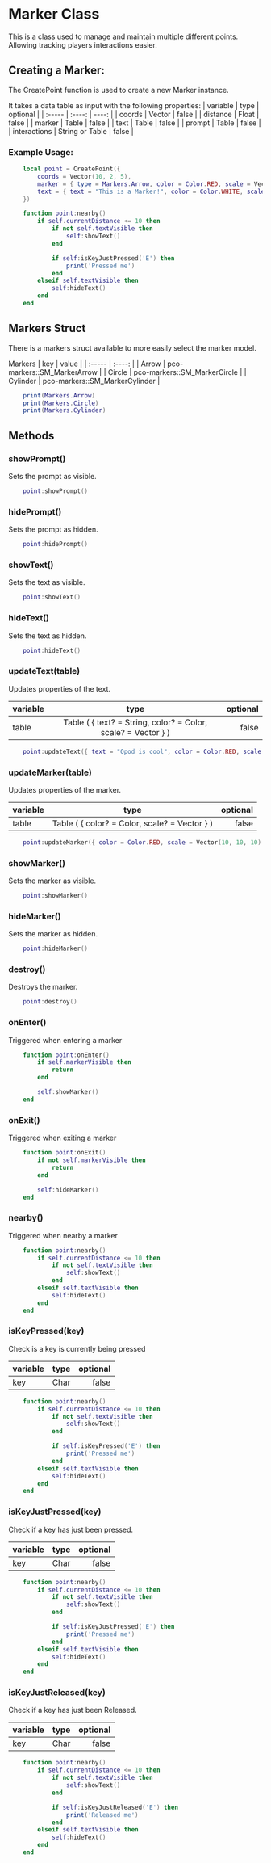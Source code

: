 # Marker Class
This is a class used to manage and maintain multiple different points. Allowing tracking players interactions easier.

## Creating a Marker:
The CreatePoint function is used to create a new Marker instance. 

It takes a data table as input with the following properties:
| variable   | type | optional | 
| :----- | :----: | ----: |
| coords    |  Vector  |   false |
| distance    |  Float  |   false |
| marker    |  Table  |   false |
| text    |  Table  |   false |
| prompt    |  Table  |   false |
| interactions    |  String or Table  |   false |


### Example Usage:
```lua
    local point = CreatePoint({
        coords = Vector(10, 2, 5),
        marker = { type = Markers.Arrow, color = Color.RED, scale = Vector(2, 2, 2) },
        text = { text = "This is a Marker!", color = Color.WHITE, scale = Vector(0.2, 0.2, 0.2) }
    })

    function point:nearby()
        if self.currentDistance <= 10 then
            if not self.textVisible then
                self:showText()
            end

            if self:isKeyJustPressed('E') then
                print('Pressed me')
            end
        elseif self.textVisible then
            self:hideText()
        end
    end
```

## Markers Struct
There is a markers struct available to more easily select the marker model.

Markers
| key   | value | 
| :----- | :----: |
| Arrow    |  pco-markers::SM_MarkerArrow |
| Circle    |  pco-markers::SM_MarkerCircle |
| Cylinder    |  pco-markers::SM_MarkerCylinder |

```lua
    print(Markers.Arrow)
    print(Markers.Circle)
    print(Markers.Cylinder)
```

## Methods
### showPrompt()
Sets the prompt as visible.

```lua
    point:showPrompt()
```
### hidePrompt()
Sets the prompt as hidden.

```lua
    point:hidePrompt()
```

### showText()
Sets the text as visible.

```lua
    point:showText()
```

### hideText()
Sets the text as hidden.

```lua
    point:hideText()
```

### updateText(table)
Updates properties of the text.

| variable   | type | optional | 
| :----- | :----: | ----: |
| table    |  Table ( \{ text? = String, color? = Color, scale? = Vector \} )   |   false |


```lua
    point:updateText({ text = "Opod is cool", color = Color.RED, scale = Vector(10, 10, 10) })
```

### updateMarker(table)
Updates properties of the marker.

| variable   | type | optional | 
| :----- | :----: | ----: |
| table    |  Table ( \{ color? = Color, scale? = Vector \} )   |   false |


```lua
    point:updateMarker({ color = Color.RED, scale = Vector(10, 10, 10) })
```

### showMarker()
Sets the marker as visible.

```lua
    point:showMarker()
```

### hideMarker()
Sets the marker as hidden.

```lua
    point:hideMarker()
```

### destroy()
Destroys the marker.

```lua
    point:destroy()
```

### onEnter()
Triggered when entering a marker

```lua
    function point:onEnter()
        if self.markerVisible then
            return
        end

        self:showMarker()
    end
```

### onExit()
Triggered when exiting a marker

```lua
    function point:onExit()
        if not self.markerVisible then
            return
        end

        self:hideMarker()
    end
```

### nearby()
Triggered when nearby a marker

```lua
    function point:nearby()
        if self.currentDistance <= 10 then
            if not self.textVisible then
                self:showText()
            end
        elseif self.textVisible then
            self:hideText()
        end
    end
```

### isKeyPressed(key)
Check is a key is currently being pressed

| variable   | type | optional | 
| :----- | :----: | ----: |
| key    |  Char   |   false |


```lua
    function point:nearby()
        if self.currentDistance <= 10 then
            if not self.textVisible then
                self:showText()
            end

            if self:isKeyPressed('E') then
                print('Pressed me')
            end
        elseif self.textVisible then
            self:hideText()
        end
    end
```

### isKeyJustPressed(key)
Check if a key has just been pressed.

| variable   | type | optional | 
| :----- | :----: | ----: |
| key    |  Char   |   false |


```lua
    function point:nearby()
        if self.currentDistance <= 10 then
            if not self.textVisible then
                self:showText()
            end

            if self:isKeyJustPressed('E') then
                print('Pressed me')
            end
        elseif self.textVisible then
            self:hideText()
        end
    end
```

### isKeyJustReleased(key)
Check if a key has just been Released.

| variable   | type | optional | 
| :----- | :----: | ----: |
| key    |  Char   |   false |


```lua
    function point:nearby()
        if self.currentDistance <= 10 then
            if not self.textVisible then
                self:showText()
            end

            if self:isKeyJustReleased('E') then
                print('Released me')
            end
        elseif self.textVisible then
            self:hideText()
        end
    end
```